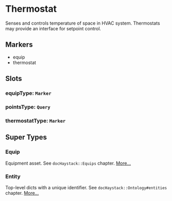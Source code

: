 # Thermostat
Senses and controls temperature of space in HVAC system.  Thermostats
may provide an interface for setpoint control.
## Markers
- equip
- thermostat

## Slots

### equipType: `Marker`

### pointsType: `Query`

### thermostatType: `Marker`


## Super Types
### Equip
Equipment asset.
See `docHaystack::Equips` chapter. 
[More...](./Equip)

### Entity
Top-level dicts with a unique identifier.
See `docHaystack::Ontology#entities` chapter. 
[More...](./Entity)


